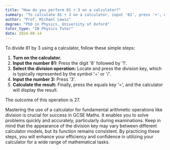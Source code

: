 ```yaml
---
title: "How do you perform 81 ÷ 3 on a calculator?"
summary: "To calculate 81 ÷ 3 on a calculator, input '81', press '÷', enter '3', and then hit '=' to get the result."
author: "Prof. Michael Lewis"
degree: "PhD in Physics, University of Oxford"
tutor_type: "IB Physics Tutor"
date: 2024-08-14
---
```


To divide $81$ by $3$ using a calculator, follow these simple steps:

1. **Turn on the calculator.**
2. **Input the number $81$:** Press the digit '8' followed by '1'.
3. **Select the division operation:** Locate and press the division key, which is typically represented by the symbol '÷' or '/'.
4. **Input the number $3$:** Press '3'.
5. **Calculate the result:** Finally, press the equals key '=', and the calculator will display the result.

The outcome of this operation is $27$.

Mastering the use of a calculator for fundamental arithmetic operations like division is crucial for success in GCSE Maths. It enables you to solve problems quickly and accurately, particularly during examinations. Keep in mind that the appearance of the division key may vary between different calculator models, but its function remains consistent. By practicing these steps, you will enhance your efficiency and confidence in utilizing your calculator for a wide range of mathematical tasks.
    